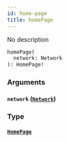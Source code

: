 ```yaml
---
id: home-page
title: homePage
---
```



No description


```graphql
homePage(
  network: Network
): HomePage!

```


### Arguments

#### `network` ([`Network`](/docs/GraphQL/enums/network))




### Type

#### [`HomePage`](/docs/GraphQL/objects/home-page) 







